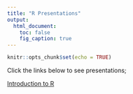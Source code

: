 ```yaml
---
title: "R Presentations"
output:
  html_document:
    toc: false
    fig_caption: true
---
```


```r
knitr::opts_chunk$set(echo = TRUE)
```

Click the links below to see presentations;

[Introduction to R](intro-rpubs.html)
